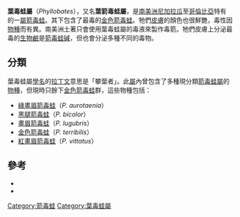 {{NoteTA|G1=LS}}
{{Automatic taxobox
| name = 葉毒蛙屬
| image = Schrecklicherpfeilgiftfrosch-01.jpg
| image_width = 250px
| image_caption = [[金色箭毒蛙|金色箭毒蛙]]
| taxon = Phyllobates
| authority = Duméril & Bibron, 1841
| subdivision_ranks = [[種|種]]
| subdivision =
* 參見內文
}}

'''葉毒蛙屬'''（''Phyllobates''），又名'''葉箭毒蛙屬'''，是[[南美洲|南美洲]][[尼加拉瓜|尼加拉瓜]]至[[哥倫比亞|哥倫比亞]]特有的一[[屬|屬]][[箭毒蛙|箭毒蛙]]。其下包含了最毒的[[金色箭毒蛙|金色箭毒蛙]]。牠們[[皮膚|皮膚]]的顏色也很鮮艷，毒性因[[物種|物種]]而有異。南美洲土著只會使用葉毒蛙屬的毒液來製作毒箭。牠們皮膚上分泌最毒的[[生物鹼|生物鹼]]是[[箭毒蛙碱|箭毒蛙碱]]，但也會分泌多種不同的毒物。

==分類==
葉毒蛙屬[[學名|學名]]的[[拉丁文|拉丁文]]意思是「攀葉者」。此[[屬|屬]]內曾包含了多種現分類[[箭毒蛙屬|箭毒蛙屬]]的[[物種|物種]]，但現時只餘下[[金色箭毒蛙|金色箭毒蛙]]群，這些物種包括：

* [[綠畫眉箭毒蛙|綠畫眉箭毒蛙]]（''P. aurotaenia''）
* [[黑腿箭毒蛙|黑腿箭毒蛙]]（''P. bicolor''）
* [[畫眉箭毒蛙|畫眉箭毒蛙]]（''P. lugubris''）
* [[金色箭毒蛙|金色箭毒蛙]]（''P. terribilis''）
* [[紅畫眉箭毒蛙|紅畫眉箭毒蛙]]（''P. vittatus''）

==參考==
{{reflist}}
*{{cite web| title=Amphibian Species of the World - Phyllobates Duméril and Bibron, 1841| url=http://research.amnh.org/herpetology/amphibia/references.php?id=3438| accessdate=2006-07-21| deadurl=yes| archiveurl=https://web.archive.org/web/20060217044937/http://research.amnh.org/herpetology/amphibia/references.php?id=3438| archivedate=2006-02-17}}
*{{cite book en|last=Cogger|first=H.G.|coauthors=R.G. Zweifel, and D. Kirschner| year=2004| title=Encyclopedia of Reptiles & Amphibians Second Edition| publisher=Fog City Press| isbn=1-877019-69-0}}
{{Taxonbar|from=Q882284}}

[[Category:箭毒蛙|Category:箭毒蛙]]
[[Category:葉毒蛙屬|Category:葉毒蛙屬]]
